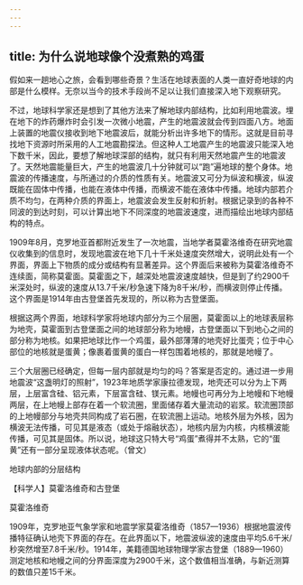 ```yaml
---
---
---
```

title: 为什么说地球像个没煮熟的鸡蛋
---




假如来一趟地心之旅，会看到哪些奇景？生活在地球表面的人类一直好奇地球的内部是什么模样。无奈以当今的技术手段尚不足以让我们直接深入地下观察研究。

不过，地球科学家还是想到了其他方法来了解地球内部结构，比如利用地震波。埋在地下的炸药爆炸时会引发一次微小地震，产生的地震波就会传到四面八方。地面上装置的地震仪接收到地下地震波后，就能分析出许多地下的情形。这就是目前寻找地下资源时所采用的人工地震勘探法。但这种人工地震产生的地震波只能深入地下数千米，因此，要想了解地球深部的结构，就只有利用天然地震产生的地震波了。天然地震能量巨大，产生的地震波几十分钟就可以“跑”遍地球的整个身体。地震波的传播速度，与所通过的介质的性质有关。地震波又可分为纵波和横波，纵波既能在固体中传播，也能在液体中传播，而横波不能在液体中传播。地球内部若介质不均匀，在两种介质的界面上，地震波会发生反射和折射。根据记录到的各种不同波的到达时刻，可以计算出地下不同深度的地震波速度，进而描绘出地球内部结构的特点。

1909年8月，克罗地亚首都附近发生了一次地震，当地学者莫霍洛维奇在研究地震仪收集到的信息时，发现地震波在地下几十千米处速度突然增大，说明此处有一个界面，界面上下物质的成分或结构有显著差异。这个界面后来被称为莫霍洛维奇不连续面，简称莫霍面。莫霍面之下，越深处地震波速度越快，但是到了约2900千米深处时，纵波的速度从13.7千米/秒急速下降为8千米/秒，而横波则停止传播。这个界面是1914年由古登堡首先发现的，所以称为古登堡面。

根据这两个界面，地球科学家将地球内部分为三个层圈，莫霍面以上的地球表层称为地壳，莫霍面到古登堡面之间的地球部分称为地幔，古登堡面以下到地心之间的部分称为地核。如果把地球比作一个鸡蛋，最外部薄薄的地壳好比蛋壳；位于中心部位的地核就是蛋黄；像裹着蛋黄的蛋白一样包围着地核的，那就是地幔了。

三个大层圈已经确定，但每一层内部就是均匀的吗？答案是否定的。通过进一步用地震波“这盏明灯的照射”，1923年地质学家康拉德发现，地壳还可以分为上下两层，上层富含硅、铝元素，下层富含硅、镁元素。地幔也可再分为上地幔和下地幔两层，在上地幔上部存在着一个软流圈，里面储存着大量流动的岩浆。软流圈顶部的上地幔部分与地壳共同构成了岩石圈，在软流圈上运动。地核外层为外核，因为横波无法传播，可见其是液态（或处于熔融状态），地核内层为内核，内核横波能传播，可见其是固体。所以说，地球这只特大号“鸡蛋”煮得并不太熟，它的“蛋黄”还有一部分呈现液体状态呢。（曾文）



地球内部的分层结构





【科学人】莫霍洛维奇和古登堡

莫霍洛维奇



1909年，克罗地亚气象学家和地震学家莫霍洛维奇（1857—1936）根据地震波传播特征确认地壳下界面的存在。在此界面以下，地震波纵波的速度由平均5.6千米/秒突然增至7.8千米/秒。1914年，美籍德国地球物理学家古登堡（1889—1960）测定地核和地幔之间的分界面深度为2900千米，这个数值相当准确，与新近测算的数值只差15千米。